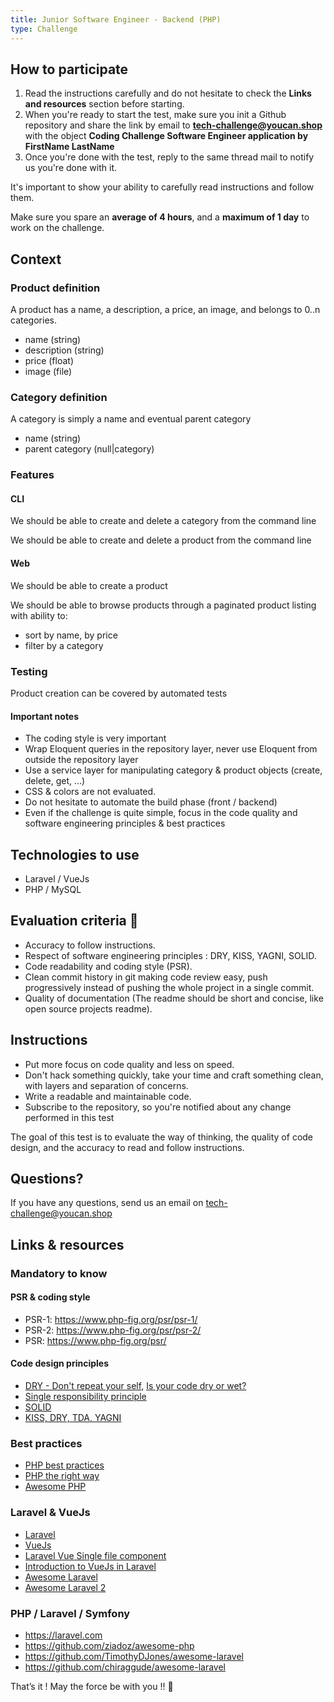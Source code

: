 ```yaml
---
title: Junior Software Engineer - Backend (PHP)
type: Challenge
---
```


## How to participate

1. Read the instructions carefully and do not hesitate to check the **Links and resources** section before starting. 
2. When you're ready to start the test, make sure you init a Github repository and share the link by email to **tech-challenge@youcan.shop** with the object **Coding Challenge Software Engineer application by FirstName LastName**
3. Once you're done with the test, reply to the same thread mail to notify us you're done with it.
 
It's important to show your ability to carefully read instructions and follow them.

Make sure you spare an **average of 4 hours**, and a **maximum of 1 day** to work on the challenge.

## Context

### Product definition
A product has a name, a description, a price, an image, and belongs to 0..n categories.

- name (string) 
- description (string)
- price (float)
- image (file)

### Category definition
A category is simply a name and eventual parent category

- name (string)
- parent category (null|category)

### Features

#### CLI
We should be able to create and delete a category from the command line

We should be able to create and delete a product from the command line

#### Web

We should be able to create a product

We should be able to browse products through a paginated product listing with ability to:

* sort by name, by price
* filter by a category 

### Testing
Product creation can be covered by automated tests

#### Important notes

- The coding style is very important
- Wrap Eloquent queries in the repository layer, never use Eloquent from outside the repository layer
- Use a service layer for manipulating category & product objects (create, delete, get, ...)
- CSS & colors are not evaluated.
- Do not hesitate to automate the build phase (front / backend)
- Even if the challenge is quite simple, focus in the code quality and software engineering principles & best practices
 
## Technologies to use
 
- Laravel / VueJs
- PHP / MySQL       

## Evaluation criteria 🚨

- Accuracy to follow instructions.
- Respect of software engineering principles : DRY, KISS, YAGNI, SOLID.
- Code readability and coding style (PSR).
- Clean commit history in git making code review easy, push progressively instead of pushing the whole project in a single commit.
- Quality of documentation (The readme should be short and concise, like open source projects readme).

## Instructions

- Put more focus on code quality and less on speed. 
- Don't hack something quickly, take your time and craft something clean, with layers and separation of concerns.
- Write a readable and maintainable code.
- Subscribe to the repository, so you're notified about any change performed in this test

The goal of this test is to evaluate the way of thinking, the quality of code design, and the accuracy to read and follow instructions.

## Questions?

If you have any questions, send us an email on tech-challenge@youcan.shop  

## Links & resources

### Mandatory to know

#### PSR & coding style

- PSR-1: https://www.php-fig.org/psr/psr-1/
- PSR-2: https://www.php-fig.org/psr/psr-2/
- PSR: https://www.php-fig.org/psr/

#### Code design principles

- [DRY - Don't repeat your self](https://deviq.com/don-t-repeat-yourself/), [Is your code dry or wet?](https://www.softwareyoga.com/is-your-code-dry-or-wet/)
- [Single responsibility principle](https://deviq.com/single-responsibility-principle/)
- [SOLID](https://deviq.com/solid/)   
- [KISS, DRY, TDA, YAGNI](https://medium.com/@derodu/design-patterns-kiss-dry-tda-yagni-soc-828c112b89ee)

### Best practices

- [PHP best practices](https://phpbestpractices.org/)
- [PHP the right way](https://phptherightway.com/)
- [Awesome PHP](https://github.com/ziadoz/awesome-php)

### Laravel & VueJs

- [Laravel](https://laravel.com)
- [VueJs](https://vuejs.org/v2/guide/)
- [Laravel Vue Single file component](https://medium.com/plint-sites/javascript-in-laravel-vue-single-file-components-69be12033d98)
- [Introduction to VueJs in Laravel](https://medium.com/justlaravel/introduction-to-vue-js-in-laravel-e8757174e58e)
- [Awesome Laravel](https://github.com/TimothyDJones/awesome-laravel)
- [Awesome Laravel 2](https://github.com/chiraggude/awesome-laravel)


### PHP / Laravel / Symfony

- https://laravel.com
- https://github.com/ziadoz/awesome-php
- https://github.com/TimothyDJones/awesome-laravel
- https://github.com/chiraggude/awesome-laravel

That’s it ! May the force be with you !! 🖖 
